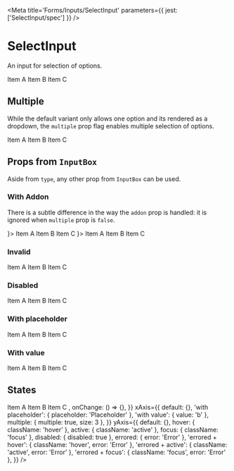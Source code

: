 

<Meta title='Forms/Inputs/SelectInput' parameters={{ jest: ['SelectInput/spec'] }} />

# SelectInput

An input for selection of options.

<Preview>
  <Story name='Default'>
    <SelectInput>
      <SelectInput.Option value='a'>Item A</SelectInput.Option>
      <SelectInput.Option value='b'>Item B</SelectInput.Option>
      <SelectInput.Option value='c'>Item C</SelectInput.Option>
    </SelectInput>
  </Story>
</Preview>

<Props of={SelectInput} />

## Multiple

While the default variant only allows one option and its rendered as a dropdown, the `multiple` prop flag enables
multiple selection of options.

<Preview>
  <Story name='Multiple'>
    <SelectInput multiple size={3} value={['b', 'c']}>
      <SelectInput.Option value='a'>Item A</SelectInput.Option>
      <SelectInput.Option value='b'>Item B</SelectInput.Option>
      <SelectInput.Option value='c'>Item C</SelectInput.Option>
    </SelectInput>
  </Story>
</Preview>

## Props from <LinkTo kind='Forms|InputBox' story='Default Story'>`InputBox`</LinkTo>

Aside from `type`, any other prop from <LinkTo kind='Forms|InputBox' story='Default Story'>`InputBox`</LinkTo> can be
used.

### With Addon

There is a subtle difference in the way the `addon` prop is handled: it is ignored when `multiple` prop is `false`.

<Preview>
  <Story name='With Addon'>
    <SelectInput addon={<Icon name='discover' size='20' />}>
      <SelectInput.Option value='a'>Item A</SelectInput.Option>
      <SelectInput.Option value='b'>Item B</SelectInput.Option>
      <SelectInput.Option value='c'>Item C</SelectInput.Option>
    </SelectInput>
  </Story>
</Preview>

<Preview>
  <Story name='Multiple With Addon'>
    <SelectInput multiple size={3} addon={<Icon name='discover' size='20' />}>
      <SelectInput.Option value='a'>Item A</SelectInput.Option>
      <SelectInput.Option value='b'>Item B</SelectInput.Option>
      <SelectInput.Option value='c'>Item C</SelectInput.Option>
    </SelectInput>
  </Story>
</Preview>

### Invalid

<Preview>
  <Story name='Invalid'>
    <SelectInput error='Error'>
      <SelectInput.Option value='a'>Item A</SelectInput.Option>
      <SelectInput.Option value='b'>Item B</SelectInput.Option>
      <SelectInput.Option value='c'>Item C</SelectInput.Option>
    </SelectInput>
  </Story>
</Preview>

### Disabled

<Preview>
  <Story name='Disabled'>
    <SelectInput disabled>
      <SelectInput.Option value='a'>Item A</SelectInput.Option>
      <SelectInput.Option value='b'>Item B</SelectInput.Option>
      <SelectInput.Option value='c'>Item C</SelectInput.Option>
    </SelectInput>
  </Story>
</Preview>

### With placeholder

<Preview>
  <Story name='With Placeholder'>
    <SelectInput placeholder='Placeholder'>
      <SelectInput.Option value='a'>Item A</SelectInput.Option>
      <SelectInput.Option value='b'>Item B</SelectInput.Option>
      <SelectInput.Option value='c'>Item C</SelectInput.Option>
    </SelectInput>
  </Story>
</Preview>

### With value

<Preview>
  <Story name='With Value'>
    <SelectInput defaultValue='b'>
      <SelectInput.Option value='a'>Item A</SelectInput.Option>
      <SelectInput.Option value='b'>Item B</SelectInput.Option>
      <SelectInput.Option value='c'>Item C</SelectInput.Option>
    </SelectInput>
  </Story>
</Preview>

## States

<Story name='States'>
  <PropsVariationSection
    component={SelectInput}
    common={{
      children: <>
        <SelectInput.Option value='a'>Item A</SelectInput.Option>
        <SelectInput.Option value='b'>Item B</SelectInput.Option>
        <SelectInput.Option value='c'>Item C</SelectInput.Option>
      </>,
      onChange: () => {},
    }}
    xAxis={{
      default: {},
      'with placeholder': { placeholder: 'Placeholder' },
      'with value': { value: 'b' },
      multiple: { multiple: true, size: 3 },
    }}
    yAxis={{
      default: {},
      hover: { className: 'hover' },
      active: { className: 'active' },
      focus: { className: 'focus' },
      disabled: { disabled: true },
      errored: { error: 'Error' },
      'errored + hover': { className: 'hover', error: 'Error' },
      'errored + active': { className: 'active', error: 'Error' },
      'errored + focus': { className: 'focus', error: 'Error' },
    }}
  />
</Story>
